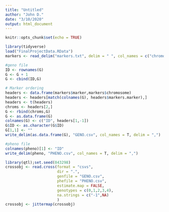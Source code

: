 ```yaml
---
title: "Untitled"
author: "John D."
date: "3/10/2020"
output: html_document
---
```


```r
knitr::opts_chunk$set(echo = TRUE)
```

```r
library(tidyverse)
load("FinalProjectData.RData")
markers <- read_delim("markers.txt", delim = " ", col_names = c("chromosome","position","marker","ref","alt"))

#geno file
ID <- rownames(G)
G <- G + 1
G <- cbind(ID,G)

# Marker ordering
headers <- data.frame(markers$marker,markers$chromosome)
headers <- headers[match(colnames(G), headers$markers.marker),]
headers <- t(headers)
chroms <- headers[2,]
G <- rbind(chroms,G)
G <- as.data.frame(G)
colnames(G) <- c("ID", headers[1,-1])
G$ID <- as.character(G$ID)
G[1,1] <- ""
write_delim(as.data.frame(G), "GENO.csv", col_names = T, delim = ",")

#pheno file
colnames(pheno)[1] <- "ID"
write_delim(pheno, "PHENO.csv", col_names = T, delim = ",")

library(qtl);set.seed(043298)
crossobj <- read.cross(format = "csvs",
                       dir = ".",
                       genfile = "GENO.csv",
                       phefile = "PHENO.csv",
                       estimate.map = FALSE,
                       genotypes = c(0,1,2,3,4),
                       na.strings = c("-1",NA)
                       )
crossobj <- jittermap(crossobj)
```

